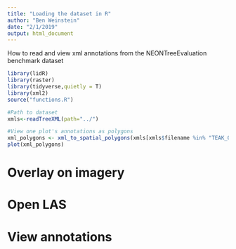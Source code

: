 ```yaml
---
title: "Loading the dataset in R"
author: "Ben Weinstein"
date: "2/1/2019"
output: html_document
---
```


How to read and view xml annotations from the NEONTreeEvaluation benchmark dataset

```r
library(lidR)
library(raster)
library(tidyverse,quietly = T)
library(xml2)
source("functions.R")
```

```r
#Path to dataset
xmls<-readTreeXML(path="../")

#View one plot's annotations as polygons
xml_polygons <- xml_to_spatial_polygons(xmls[xmls$filename %in% "TEAK_062.tif",])
plot(xml_polygons)
```
# Overlay on imagery

# Open LAS

# View annotations
